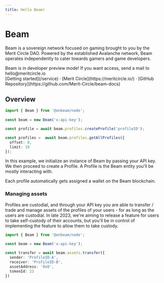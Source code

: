 ```yaml
---
title: Hello Beam!
---
```



<h1 className="text-center text-4xl tracking-tighter font-extrabold md:text-5xl mt-8">Beam</h1>

<Bleed><Features /></Bleed>

Beam is a sovereign network focused on gaming brought to you by the Merit Circle DAO. Powered by the established Avalanche network, Beam operates independently to cater towards gamers and game developers.

<Callout emoji="🛠️">
  Beam is in developer preview mode! If you want access, send a mail to hello@meritcircle.io
</Callout>

<div className="mt-16 mb-20 text-center">
  [Getting started](/service) · [Merit Circle](https://meritcircle.io/) · [GitHub Repository](https://github.com/Merit-Circle/beam-docs)
</div>


## Overview


```typescript
import { Beam } from '@onbeam/node';
 
const beam = new Beam('x-api-key');

const profile = await beam.profiles.createProfile('profileID');

const profiles =  await beam.profiles.getAllProfiles({
  offset: 0,
  limit: 10
});
```

In this example, we initialize an instance of Beam by passing your API key. We then proceed to create a Profile. A Profile is the Beam entity you'll be mostly interacting with.

Each profile automatically gets assigned a wallet on the Beam blockchain.


### Managing assets

Profiles are custodial, and through your API key you are able to transfer / trade and manage assets of the profiles of your users - for as long as the users are custodial. In late 2023, we're aiming to release a feature for users to take self-custody of their accounts, but you'll be in control of implementing the feature to allow them to take custody.

```typescript
import { Beam } from '@onbeam/node';
 
const beam = new Beam('x-api-key');

const transfer = await beam.assets.transfer({
  sender: 'ProfileID-A',
  receiver: 'ProfileID-B',
  assetAddress: '0x0',
  tokenId: 23
})
```